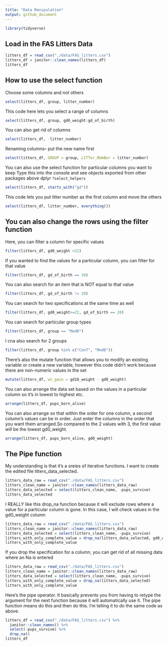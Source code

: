 ```yaml
---
title: "Data Manipulation"
output: github_document
---
```


```r
library(tidyverse)
```


## Load in the FAS Litters Data

```r
litters_df = read_csv("./data/FAS_litters.csv")
litters_df = janitor::clean_names(litters_df)
litters_df
```
## How to use the select function

Choose some columns and not others
```r
select(litters_df, group, litter_number)
```

This code here lets you select a range of columns 
```r
select(litters_df, group, gd0_weight:gd_of_birth)
```

You can also get rid of columns
```r
select(litters_df, -litter_number)

```

Renaming columns-- put the new name first 

```r
select(litters_df, GROUP = group, LITTer_NUmBer = litter_number)
```
You can also use the select function for particular columns you want to keep 
Type this into the console and see objects exported from other packages above dplyr  `?select_helpers` 
```r
select(litters_df, starts_with("gd"))
```
This code lets you put litter number as the first column and move the others 
```r
select(litters_df, litter_number, everything())
```
## You can also change the rows using the filter function

Here, you can filter a column for specific values

```r
filter(litters_df, gd0_weight <22)
```
If you wanted to find the values for a particular column, you can filter for that value

```r
filter(litters_df, gd_of_birth == 20)
```
You can also search for an item that is NOT equal to that value
```r
filter(litters_df, gd_of_birth != 20)
```
You can search for two specifications at the same time as well 

```r
filter(litters_df, gd0_weight>=22, gd_of_birth == 20)
```
You can search for particular group types

```r
filter(litters_df, group == "Mod8")
```
I cna also search for 2 groups 

```r
filter(litters_df, group %in% c("Con7", "Mod8"))
```
There's also the mutate function that allows you to modify an existing variable or create a new variable, however this code didn't work because there are non-numeric values in the set
```r
mutate(litters_df, wt_gain = gd18_weight - gd0_weight)
```
You can also arrange the data set based on the values in a particular column so it's in lowest to highest etc. 

```r
arrange(litters_df, pups_born_alive)
```
You can also arrange so that within the order for one column, a second column's values can be in order. Just enter the columns in the order that you want them arranged.So compared to the 2 values with 3, the first value will be the lowest gd0_weight.  
```r
arrange(litters_df, pups_born_alive, gd0_weight)
```
## The Pipe function 
My understanding is that it's a sreies of iterative functions. I want to create the edited file litters_data_selected. 
```r
litters_data_raw = read_csv("./data/FAS_litters.csv")
litters_clean_name = janitor::clean_names(litters_data_raw)
litters_data_selected = select(litters_clean_name, -pups_survive)
litters_data_selected
```
I REALLY like this drop_na function because it will exclude rows where a value for a particular column is gone. In this case, I will check values in the gd0_weight column 
```r
litters_data_raw = read_csv("./data/FAS_litters.csv")
litters_clean_name = janitor::clean_names(litters_data_raw)
litters_data_selected = select(litters_clean_name, -pups_survive)
litters_with_only_complete_value = drop_na(litters_data_selected, gd0_weight)
litters_with_only_complete_value
```
If you drop the specification for a column, you can get rid of all missing data where an Na is entered

```r
litters_data_raw = read_csv("./data/FAS_litters.csv")
litters_clean_name = janitor::clean_names(litters_data_raw)
litters_data_selected = select(litters_clean_name, -pups_survive)
litters_with_only_complete_value = drop_na(litters_data_selected)
litters_with_only_complete_value
```
Here's the pipe operator. It basically prevents you from having to retype the argument for the next function because it will automatically use it. The pipe function means do this and then do this. I'm telling it to do the same code as above.

```r
litters_df = read_csv("./data/FAS_litters.csv") %>% 
  janitor::clean_names() %>% 
  select(-pups_survive) %>% 
  drop_na()
litters_df
```

